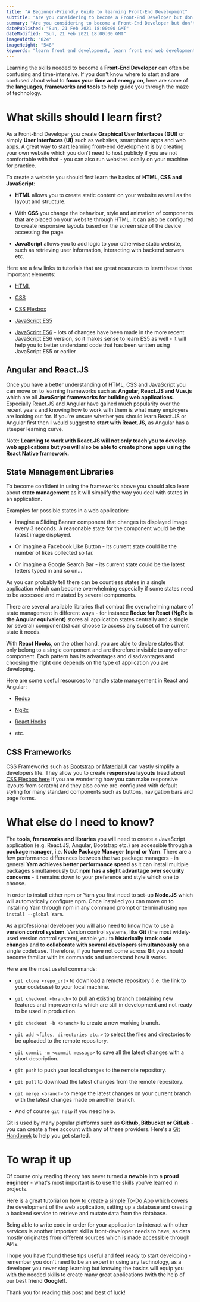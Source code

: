 ```yaml
---
title: "A Beginner-Friendly Guide to learning Front-End Development"
subtitle: "Are you considering to become a Front-End Developer but don't know where to start, or are you simply curious about the technical skills a developer needs, or would you simply like to understand how websites or apps are created? Here is a beginner-friendly guide on how to best approach your learning journey."
summary: "Are you considering to become a Front-End Developer but don't know where to start, or are you simply curious about the technical skills a developer needs, or would you simply like to understand how websites or apps are created? Here is a beginner-friendly guide on how to best approach your learning journey."
datePublished: "Sun, 21 Feb 2021 18:00:00 GMT"
dateModified: "Sun, 21 Feb 2021 18:00:00 GMT"
imageWidth: "824"
imageHeight: "548"
keywords: "learn front end development, learn front end web development, web development, front end development, tech, javascript, react js, angular, state management"
---
```


Learning the skills needed to become a **Front-End Developer** can often be confusing and time-intensive.
If you don't know where to start and are confused about what to **focus your time and energy on**, here are some of the **languages, frameworks and tools** to help guide you through the maze of technology.

<h1>What skills should I learn first?</h1>

As a Front-End Developer you create **Graphical User Interfaces (GUI)** or simply **User Interfaces (UI)** such as websites, smartphone apps and web apps.
A great way to start learning front-end development is by creating your own website which you don't need to host publicly if you are not comfortable with that -
you can also run websites locally on your machine for practice.

To create a website you should first learn the basics of **HTML, CSS and JavaScript**:

- **HTML** allows you to create static content on your website as well as the layout and structure.

- With **CSS** you change the behaviour, style and animation of components that are placed on your website through HTML. It can also be configured to create responsive layouts based on the screen size of the device accessing the page.

- **JavaScript** allows you to add logic to your otherwise static website, such as retrieving user information, interacting with backend servers etc.

Here are a few links to tutorials that are great resources to learn these three important elements:

- [HTML](https://www.w3schools.com/html/html_intro.asp)

- [CSS](https://www.w3schools.com/w3css/w3css_intro.asp)

- [CSS Flexbox](https://www.w3schools.com/css/css3_flexbox.asp)

- [JavaScript ES5](https://www.w3schools.com/js/js_es5.asp)

- [JavaScript ES6](https://www.w3schools.com/js/js_es6.asp) - lots of changes have been made in the more recent JavaScript ES6 version, so it makes sense to learn ES5 as well - it will help you to better understand code that has been written using JavaScript ES5 or earlier

<h2>Angular and React.JS</h2>

Once you have a better understanding of HTML, CSS and JavaScript you can move on to learning frameworks such as **Angular, React.JS and Vue.js** which are all **JavaScript frameworks for building web applications**.
Especially React.JS and Angular have gained much popularity over the recent years and knowing how to work with them is what many employers are looking out for.
If you're unsure whether you should learn React.JS or Angular first then I would suggest to **start with React.JS**, as Angular has a steeper learning curve.

Note: **Learning to work with React.JS will not only teach you to develop web applications but you will also be able to create phone apps using the React Native framework.**

<h2>State Management Libraries</h2>

To become confident in using the frameworks above you should also learn about **state management** as it will simplify the way you deal with states in an application.

<exampleHeading>
  Examples for possible states in a web application:
</exampleHeading>

- Imagine a Sliding Banner component that changes its displayed image every 3
  seconds. A reasonable state for the component would be the latest image
  displayed.

- Or imagine a Facebook Like Button - its current state could be the number of
  likes collected so far.

- Or imagine a Google Search Bar - its current state could be the latest letters
  typed in and so on...

As you can probably tell there can be countless states in a single application which can become overwhelming especially if some states need to be accessed and mutated
by several components.

There are several available libraries that combat the overwhelming nature of state management in different ways - for instance **Redux for React (NgRx is the Angular equivalent)** stores
all application states centrally and a single (or several) component(s) can choose to access any subset of the current state it needs.

With **React Hooks**, on the other hand, you are able to declare states that only belong to a single component and are therefore invisible to any other component.
Each pattern has its advantages and disadvantages and choosing the right one depends on the type of application you are developing.

Here are some useful resources to handle state management in React and Angular:

- [Redux](https://react-redux.js.org/introduction/basic-tutorial)

- [NgRx](https://stackabuse.com/beginners-guide-to-ngrx-and-angular/)

- [React Hooks](https://reactjs.org/docs/hooks-intro.html)

- etc.

<h2>CSS Frameworks</h2>

CSS Frameworks such as [Bootstrap](https://getbootstrap.com/docs/4.0/getting-started/introduction/) or [MaterialUI](https://material-ui.com/getting-started/installation/) can vastly
simplify a developers life. They allow you to create **responsive layouts** (read about [CSS Flexbox here](https://www.w3schools.com/css/css3_flexbox.asp) if you are wondering how you can make
responsive layouts from scratch) and they also come pre-configured with default styling for many standard components such as buttons, navigation bars and page forms.

<h1>What else do I need to know?</h1>

The **tools, frameworks and libraries** you will need to create a JavaScript application (e.g. React.JS, Angular, Bootstrap etc.) are accessible through a **package manager**, i.e.
**Node Package Manager (npm) or Yarn**. There are a few performance differences between the two package managers - in general **Yarn achieves better performance speed** as it can install multiple
packages simultaneously but **npm has a slight advantage over security concerns** - it remains down to your preference and style which one to choose.

In order to install either npm or Yarn you first need to set-up **Node.JS** which will automatically configure npm. Once installed you can move on to installing Yarn through npm
in any command prompt or terminal using `npm install --global Yarn`.

As a professional developer you will also need to know how to use a **version control system**. Version control systems, like **Git** (the most widely-used version control system), enable you
to **historically track code changes** and to **collaborate with several developers simultaneously** on a single codebase.
Therefore, if you have not come across **Git** you should become familiar with its commands and understand how it works.

Here are the most useful commands:

- `git clone <repo_url>` to download a remote repository (i.e. the link to your codebase) to your local machine.

- `git checkout <branch>` to pull an existing branch containing new features and improvements which are still in development and not ready to be used in production.

- `git checkout -b <branch>` to create a new working branch.

- `git add <files, directories etc.>` to select the files and directories to be uploaded to the remote repository.

- `git commit -m <commit message>` to save all the latest changes with a short description.

- `git push` to push your local changes to the remote repository.

- `git pull` to download the latest changes from the remote repository.

- `git merge <branch>` to merge the latest changes on your current branch with the latest changes made on another branch.

- And of course `git help` if you need help.

Git is used by many popular platforms such as **Github, Bitbucket or GitLab** - you can create a free account with any of these providers.
Here's a [Git Handbook](https://guides.github.com/introduction/git-handbook/) to help you get started.

<h1>To wrap it up</h1>

Of course only reading theory has never turned a **newbie** into a **proud engineer** - what's most important is to use the skills you've learned in projects.

Here is a great tutorial on [how to create a simple To-Do App](https://www.devsurvival.com/todo-app-react-backend/) which covers the development of the web application, setting up a database and creating a backend service to retrieve and mutate data from the database.

Being able to write code in order for your application to interact with other services is another important skill a front-developer needs to have, as data
mostly originates from different sources which is made accessible through APIs.

I hope you have found these tips useful and feel ready to start developing - remember you don't need to be an expert in using any technology, as a developer you
never stop learning but knowing the basics will equip you with the needed skills to create many great applications (with the help of our best friend **Google**!).

Thank you for reading this post and best of luck!
